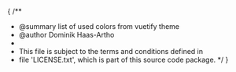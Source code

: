 {
/**
 * @summary list of used colors from vuetify theme
 * @author Dominik Haas-Artho
 *
 * This file is subject to the terms and conditions defined in
 * file 'LICENSE.txt', which is part of this source code package.
 */
}


<Meta title="System/Colors" />

<ColorPalette>
  <ColorItem title="EnviDat"
             subtitle="light theme (color blind)"
             colors={{ ...lightColorblind }}>
  </ColorItem>
</ColorPalette>
